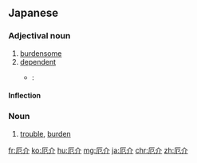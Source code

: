 ==Japanese==
{{ja-kanjitab|やく|かい|k1=やっ|yomi=on}}

===Adjectival noun===
{{ja-adj|infl=na|やっかい}}

# [[burdensome]]
# [[dependent]]
#* {{RQ:Botchan}}:
#*: {{ja-usex|どうせ兄の厄介になる気はない。|^どうせ あに の やっかい に なる き は ない。|I had no intention of depending upon him anyway.}}

====Inflection====
{{ja-na|やっかい}}

===Noun===
{{ja-noun|やっかい}}

# [[trouble]], [[burden]]

[[fr:厄介]]
[[ko:厄介]]
[[hu:厄介]]
[[mg:厄介]]
[[ja:厄介]]
[[chr:厄介]]
[[zh:厄介]]